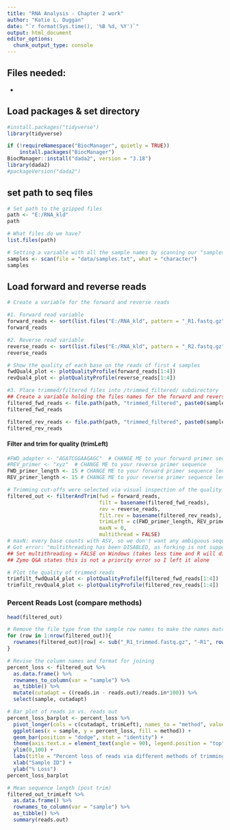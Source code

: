 ```yaml
---
title: "RNA Analysis - Chapter 2 work"
author: "Katie L. Duggan"
date: "`r format(Sys.time(), '%B %d, %Y')`"
output: html_document
editor_options: 
  chunk_output_type: console
---
```

## Files needed:

- 

## Load packages & set directory
```r
#install.packages("tidyverse")
library(tidyverse)

if (!requireNamespace("BiocManager", quietly = TRUE))
    install.packages("BiocManager")
BiocManager::install("dada2", version = "3.18")
library(dada2)
#packageVersion("dada2")
```

## set path to seq files
```r
# Set path to the gzipped files
path <- "E:/RNA_kld"
path

# What files do we have?
list.files(path)

# Setting a variable with all the sample names by scanning our "samples.txt" file
samples <- scan(file = "data/samples.txt", what = "character")
samples
```

## Load forward and reverse reads
```r
# Create a variable for the forward and reverse reads

#1. Forward read variable
forward_reads <- sort(list.files("E:/RNA_kld", pattern = "_R1.fastq.gz", full.names = TRUE))
forward_reads

#2. Reverse read variable
reverse_reads <- sort(list.files("E:/RNA_kld", pattern = "_R2.fastq.gz", full.names = TRUE))
reverse_reads

# Show the quality of each base on the reads of first 4 samples
fwdQual4_plot <- plotQualityProfile(forward_reads[1:4])
revQual4_plot <- plotQualityProfile(reverse_reads[1:4])

#3. Place trimmed/filtered files into /trimmed_filtered/ subdirectory
## Create a variable holding the files names for the forward and reverse reads
filtered_fwd_reads <- file.path(path, "trimmed_filtered", paste0(samples, "_R1_trimmed_filtered.fastq"))
filtered_fwd_reads

filtered_rev_reads <- file.path(path, "trimmed_filtered", paste0(samples, "_R2_trimmed_filtered.fastq.gz"))
filtered_rev_reads
```

#### Filter and trim for quality (trimLeft)
```r
#FWD_adapter <- "AGATCGGAAGAGC"  # CHANGE ME to your forward primer sequence
#REV_primer <- "xyz"  # CHANGE ME to your reverse primer sequence
FWD_primer_length <- 15 # CHANGE ME to your forward primer sequence length
REV_primer_length <- 15 # CHANGE ME to your reverse primer sequence length

# Trimming cut-offs were selected via visual inspection of the quality plots
filtered_out <- filterAndTrim(fwd = forward_reads, 
                              filt = basename(filtered_fwd_reads), 
                              rev = reverse_reads, 
                              filt.rev = basename(filtered_rev_reads),
                              trimLeft = c(FWD_primer_length, REV_primer_length), 
                              maxN = 0,
                              multithread = FALSE)
# maxN: every base counts with ASV, so we don't want any ambiguous sequences
# Got error: "multithreading has been DISABLED, as forking is not supported on .Platform$OS.type 'windows'"
## Set multithreading = FALSE on Windows (takes less time and R will disable it anyway)
## Zymo Q&A states this is not a priority error so I left it alone

# Plot the quality of trimmed reads
trimfilt_fwdQual4_plot <- plotQualityProfile(filtered_fwd_reads[1:4])
trimfilt_revQual4_plot <- plotQualityProfile(filtered_rev_reads[1:4])
```

### Percent Reads Lost (compare methods)
```r
head(filtered_out)

# Remove the file type from the sample row names to make the names match for joining
for (row in 1:nrow(filtered_out)){
  rownames(filtered_out)[row] <- sub("_R1_trimmed.fastq.gz", "-R1", rownames(filtered_out)[row])
}

# Revise the column names and format for joining
percent_loss <- filtered_out %>% 
  as.data.frame() %>% 
  rownames_to_column(var = "sample") %>% 
  as_tibble() %>%
  mutate(cutadapt = ((reads.in - reads.out)/reads.in*100)) %>% 
  select(sample, cutadapt)

# Bar plot of reads in vs. reads out
percent_loss_barplot <- percent_loss %>% 
  pivot_longer(cols = c(cutadapt, trimLeft), names_to = "method", values_to = "percent_loss") %>%   
  ggplot(aes(x = sample, y = percent_loss, fill = method)) +
  geom_bar(position = "dodge", stat = "identity") +
  theme(axis.text.x = element_text(angle = 90), legend.position = "top", legend.title = element_blank()) +
  ylim(0,100) +
  labs(title = "Percent loss of reads via different methods of trimming/filtering") +
  xlab("Sample ID") +
  ylab("% Loss")
percent_loss_barplot

# Mean sequence length (post trim)
filtered_out_trimLeft %>% 
  as.data.frame() %>% 
  rownames_to_column(var = "sample") %>% 
  as_tibble() %>% 
  summary(reads.out)
```
